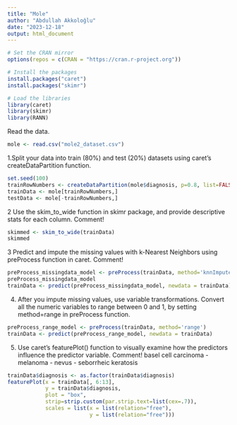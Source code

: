 ---
title: "Mole"
author: "Abdullah Akkoloğlu"
date: "2023-12-18"
output: html_document
---

```{r}
# Set the CRAN mirror
options(repos = c(CRAN = "https://cran.r-project.org"))

# Install the packages
install.packages("caret")
install.packages("skimr")

# Load the libraries
library(caret)
library(skimr)
library(RANN)
```
Read the data.
```{r}
mole <- read.csv("mole2_dataset.csv")
```

1.Split your data into train (80%) and test (20%) datasets using caret’s createDataPartition function.
```{r}
set.seed(100)
trainRowNumbers <- createDataPartition(mole$diagnosis, p=0.8, list=FALSE)
trainData <- mole[trainRowNumbers,]
testData <- mole[-trainRowNumbers,]
```

2 Use the skim_to_wide function in skimr package, and provide descriptive stats for each column. Comment!
```{r}
skimmed <- skim_to_wide(trainData)
skimmed
```

3 Predict and impute the missing values with k-Nearest Neighbors using preProcess function in caret. Comment!
```{r}
preProcess_missingdata_model <- preProcess(trainData, method='knnImpute')
preProcess_missingdata_model
trainData <- predict(preProcess_missingdata_model, newdata = trainData)
```

4. After you impute missing values, use variable transformations. Convert all the numeric variables to range between 0 and 1, by setting method=range in preProcess function.
```{r}
preProcess_range_model <- preProcess(trainData, method='range')
trainData <- predict(preProcess_range_model, newdata = trainData)
```

5. Use caret’s featurePlot() function to visually examine how the predictors influence the predictor variable. Comment!
basel cell carcinoma - melanoma - nevus - seborrheic keratosis
```{r}
trainData$diagnosis <- as.factor(trainData$diagnosis)
featurePlot(x = trainData[, 6:13], 
            y = trainData$diagnosis, 
            plot = "box",
            strip=strip.custom(par.strip.text=list(cex=.7)),
            scales = list(x = list(relation="free"), 
                          y = list(relation="free")))
```










